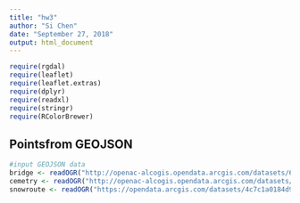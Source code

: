 ```yaml
---
title: "hw3"
author: "Si Chen"
date: "September 27, 2018"
output: html_document
---
```

```r
require(rgdal)
require(leaflet)
require(leaflet.extras)
require(dplyr)
require(readxl)
require(stringr)
require(RColorBrewer)
```

## Points\lines\polygons from GEOJSON

```r
#input GEOJSON data
bridge <- readOGR("http://openac-alcogis.opendata.arcgis.com/datasets/65e21a4d53b9419b9c422657cac63a1b_0.geojson")
cemetry <- readOGR("http://openac-alcogis.opendata.arcgis.com/datasets/4d83e90db45e48a688376c431ceec81f_0.geojson")
snowroute <- readOGR("https://opendata.arcgis.com/datasets/4c7c1a0184d94ca0a0341c0eef66eb80_1.geojson")
```
